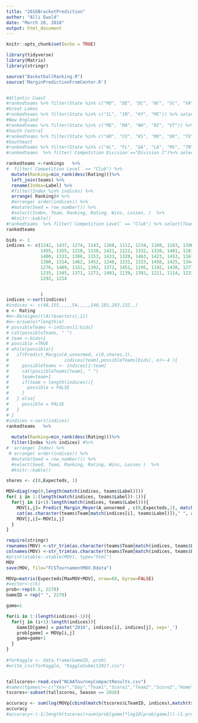 ```yaml
---
title: "2016BracketPrediction"
author: "Alli Ewald"
date: "March 26, 2018"
output: html_document
---
```


```r
knitr::opts_chunk$set(echo = TRUE)
```


```r
library(tidyverse)
library(Matrix)
library(stringr)
```

```r
source("BasketballRanking.R")
source('MarginPredictionFromCenter.R')



```

```r
#Atlantic Coast
#rankedteams %>% filter(State %in% c("MD", "DE", "DC", "NC", "SC", "VA")) %>% select(Team, Index, Rating, Wins, Losses)
#Great Lakes
#rankedteams %>% filter(State %in% c("IL", "IN", "KY", "MI")) %>% select(Team, Index, Rating, Wins, Losses)
#New England
#rankedteams %>% filter(State %in% c("ME", "MA", "NH", "RI", "VT")) %>% select(Team, Index, Rating, Wins, Losses)
#South Central
#rankedteams %>% filter(State %in% c("AR", "CO", "KS", "MO", "OK", "TX", "WY")) %>% filter(`Competition Division`=="Division I") %>% select(Team, Index, Rating, Wins, Losses)
#Southeast
#rankedteams %>% filter(State %in% c("AL", "FL", "GA", "LA", "MS", "TN")) %>% filter(`Competition Division`=="Division I")%>% select(Team, Index, Rating, Wins, Losses)
#rankedteams  %>% filter(`Competition Division`=="Division I")%>% select(Team, Index, Rating, Wins, Losses)

rankedteams <-rankings   %>% 
#  filter(`Competition Level` == "Club") %>% 
  mutate(Ranking=min_rank(desc(Rating)))%>%
  left_join(teams) %>% 
  rename(Index=Label) %>%
  #filter(Index %in% indices) %>%
  arrange( Ranking)# %>% 
  #arrange( order(indices)) %>%
  #mutate(Seed = row_number()) %>% 
  #select(Index, Team, Ranking, Rating, Wins, Losses, )  %>% 
  #knitr::kable()
#rankedteams  %>% filter(`Competition Level` == "Club") %>% select(Team, Index, Rating, Wins, Losses) %>% .$Index
rankedteams
```

```r
bids <- 1
indices <- c(1242, 1437, 1274, 1143, 1268, 1112, 1234, 1160, 1163, 1396, 1435,
             1455, 1355, 1218, 1138, 1421, 1122, 1332, 1328, 1401, 1181, 1124,
             1400, 1333, 1386, 1153, 1433, 1320, 1463, 1423, 1453, 1167, 1221,
             1380, 1314, 1462, 1452, 1246, 1231, 1323, 1458, 1425, 1344, 1338,
             1276, 1409, 1151, 1392, 1372, 1451, 1195, 1192, 1438, 1277, 1428,
             1235, 1345, 1371, 1173, 1403, 1139, 1393, 1211, 1114, 1233, 1201,
             1292, 1214


             )
indices <-sort(indices)
#indices <- c(48,155,,,,,54,,,,,140,181,293,132,,)
e <- Rating
#e<-Re(eigen(t(A))$vectors[,1])
#e<-e/sum(e)*length(e)
# possibleTeams <-indices[1:bids]
# cat(possibleTeams, " ")
# team <-bids+1
# possible =TRUE
# while(possible){
#   if(Predict_Margin(A_unnormed, c(0,shares,1),
#                     indices[team],possibleTeams[bids], e)>-4 ){
#     possibleTeams <- indices[1:team]
#     cat(possibleTeams[team], " ")
#     team=team+1
#     if(team > length(indices)){
#       possible = FALSE
#     }
#   } else{
#     possible = FALSE
#   }
# }
#indices <-sort(indices)
rankedteams   %>% 
  
  mutate(Ranking=min_rank(desc(Rating)))%>%
  filter(Index %in% indices) #%>%
#  arrange( Index) %>% 
 # arrange( order(indices)) %>%
  #mutate(Seed = row_number()) %>%  
  #select(Seed, Team, Ranking, Rating, Wins, Losses )  %>% 
  #knitr::kable()

shares <- c(0,Expecteds, 1)
```
```r

MOV=diag(rep(0,length(match(indices, teams$Label))))
for( i in 1:(length(match(indices, teams$Label))-1)){
  for(j in (i+1):length(match(indices, teams$Label))){
    MOV[i,j]= Predict_Margin_Meyer(A_unnormed , c(0,Expecteds,1), match(indices[j], teams$Label), match(indices[i], teams$Label), e)
    cat(as.character(teams$Team[match(indices[i], teams$Label)])," ", as.character(teams$Team[match(indices[j], teams$Label)]), ":", MOV[i,j], "\n")
    MOV[j,i]=-MOV[i,j]
  }
}


```




```r
require(stringr)
rownames(MOV) <-str_trim(as.character(teams$Team[match(indices, teams$Label)]))
colnames(MOV) <-str_trim(as.character(teams$Team[match(indices, teams$Label)]))
#print(xtable::xtable(MOV), type="html")
MOV
save(MOV, file="FCSTournamentMOV.Rdata")


```

```r

MOVp=matrix(Expecteds[MaxMOV+MOV], nrow=68, byrow=FALSE)
#vector<-c(k)
prob<-rep(0.5, 2278)
GameID = rep(" ", 2278)

game=1

for(i in 1:(length(indices)-1)){
  for(j in (i+1):length(indices)){
    GameID[game] = paste("2016", indices[i], indices[j], sep='_')
    prob[game] = MOVp[i,j]
    game=game+1
  }
}
  
#forKaggle <- data.frame(GameID, prob) 
#write_csv(forKaggle, "KaggleSubmit2017.csv")


tallscores<-read.csv("NCAATourneyCompactResults.csv")
#names(tgames)<-c("Year","Day","Team1","Score1","Team2","Score2","Home", "OT")
tscores<-subset(tallscores, Season == 2016)

accuracy <- sum(log(MOVp[cbind(match(tscores$LTeamID, indices),match(tscores$WTeamID, indices))]))
accuracy
#accuracy<-(-1/length(tscores)+sum(prob[game]*log10(prob[game]))-(1-prob[game])log10(1-prob[game]))

```